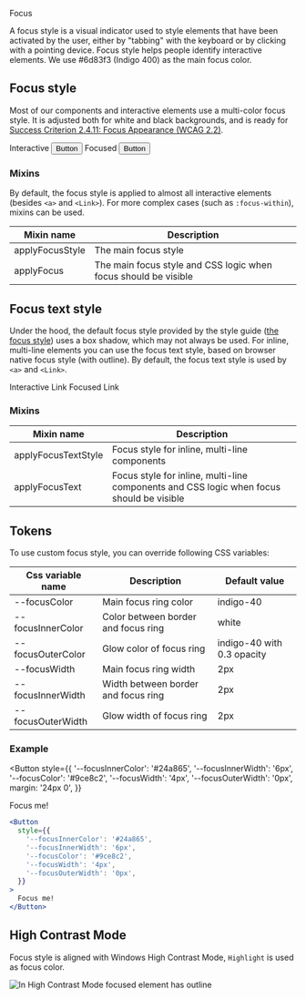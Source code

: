 
<Meta title="Foundation ✨/Focus" />

<PageHeader type="foundation">Focus</PageHeader>

A focus style is a visual indicator used to style elements that have been activated by the user, either by "tabbing" with the keyboard or by clicking with a pointing device. Focus style helps people identify interactive elements.
We use #6d83f3 (Indigo 400) as the main focus color.

## Focus style

Most of our components and interactive elements use a multi-color focus style. It is adjusted both for white and black backgrounds, and is ready for [Success Criterion 2.4.11: Focus Appearance (WCAG 2.2)](https://w3c.github.io/wcag/guidelines/22/#focus-appearance).

<Flex fullWidth margin="m">
  <Flex fullWidth direction="column" alignItems="flex-start">
    <Text weight="bold" style={{marginBottom: '8px'}}>
      Interactive
    </Text>
    <Button>Button</Button>
  </Flex>
  <Flex fullWidth direction="column" alignItems="flex-start">
    <Text weight="bold" style={{marginBottom: '8px'}}>
      Focused
    </Text>
    <Button
      style={{
        boxShadow:
          '0px 0px 0px 2px white, 0px 0px 0px 4px var(--indigo-40), 0px 0px 0px 6px rgba(109, 131, 243, 0.3)',
      }}
    >
      Button
    </Button>
  </Flex>
</Flex>

### Mixins

By default, the focus style is applied to almost all interactive elements (besides `<a>` and `<Link>`). For more complex cases (such as `:focus-within`), mixins can be used.

| Mixin name      | Description                                                     |
| --------------- | --------------------------------------------------------------- |
| applyFocusStyle | The main focus style                                            |
| applyFocus      | The main focus style and CSS logic when focus should be visible |

## Focus text style

Under the hood, the default focus style provided by the style guide ([the focus style](#focus-style)) uses a box shadow, which may not always be used. For inline, multi-line elements you can use the focus text style, based on browser native focus style (with outline). By default, the focus text style is used by `<a>` and `<Link>`.

<Flex fullWidth margin="m">
  <Flex fullWidth direction="column" alignItems="flex-start">
    <Text weight="bold" style={{marginBottom: '8px'}}>
      Interactive
    </Text>
    <Link href="#">Link</Link>
  </Flex>
  <Flex fullWidth direction="column" alignItems="flex-start">
    <Text weight="bold" style={{marginBottom: '8px'}}>
      Focused
    </Text>
    <Link
      style={{
        outlineWidth: '2px',
        outlineOffset: '4px',
        outlineStyle: 'auto',
        outlineColor: 'var(--indigo-40)',
      }}
      href="#"
    >
      Link
    </Link>
  </Flex>
</Flex>

### Mixins

| Mixin name          | Description                                                                              |
| ------------------- | ---------------------------------------------------------------------------------------- |
| applyFocusTextStyle | Focus style for inline, multi-line components                                            |
| applyFocusText      | Focus style for inline, multi-line components and CSS logic when focus should be visible |

## Tokens

To use custom focus style, you can override following CSS variables:

| Css variable name | Description                         | Default value              |
| ----------------- | ----------------------------------- | -------------------------- |
| --focusColor      | Main focus ring color               | indigo-40                  |
| --focusInnerColor | Color between border and focus ring | white                      |
| --focusOuterColor | Glow color of focus ring            | indigo-40 with 0.3 opacity |
| --focusWidth      | Main focus ring width               | 2px                        |
| --focusInnerWidth | Width between border and focus ring | 2px                        |
| --focusOuterWidth | Glow width of focus ring            | 2px                        |

### Example

<Button
  style={{
    '--focusInnerColor': '#24a865',
    '--focusInnerWidth': '6px',
    '--focusColor': '#9ce8c2',
    '--focusWidth': '4px',
    '--focusOuterWidth': '0px',
    margin: '24px 0',
  }}
>
  Focus me!
</Button>

```jsx
<Button
  style={{
    '--focusInnerColor': '#24a865',
    '--focusInnerWidth': '6px',
    '--focusColor': '#9ce8c2',
    '--focusWidth': '4px',
    '--focusOuterWidth': '0px',
  }}
>
  Focus me!
</Button>
```

## High Contrast Mode

Focus style is aligned with Windows High Contrast Mode, `Highlight` is used as focus color.

![In High Contrast Mode focused element has outline](/focus_hcm.png)
